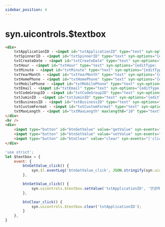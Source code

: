```yaml
---
sidebar_position: 4
---
```


# syn.uicontrols.$textbox

```html
<div>
	txtApplicationID - <input id="txtApplicationID" type="text" syn-options="{editType: 'numeric', formatNumber: false, dataType: 'int'}" value="0">
	txtSpinnerID - <input id="txtSpinnerID" type="text" syn-options="{editType: 'spinner', dataType: 'int', minCount: -10, maxCount: 10}" value="0">
	txtCreateDate - <input id="txtCreateDate" type="text" syn-options="{editType: 'date'}">
	txtHour - <input id="txtHour" type="text" syn-options="{editType: 'hour'}">
	txtMinute - <input id="txtMinute" type="text" syn-options="{editType: 'minute'}">
	txtYearMonth - <input id="txtYearMonth" type="text" syn-options="{editType: 'yearmonth'}">
	txtHomePhone - <input id="txtHomePhone" type="text" syn-options="{editType: 'homephone'}">
	txtMobilePhone - <input id="txtMobilePhone" type="text" syn-options="{editType: 'mobilephone'}">
	txtEmail - <input id="txtEmail" type="text" syn-options="{editType: 'email'}">
	txtCodeGroupID - <input id="txtCodeGroupID" type="text" syn-options="{editType: 'text'}">
	txtJuminID - <input id="txtJuminID" type="text" syn-options="{editType: 'juminno'}">
	txtBusinessID - <input id="txtBusinessID" type="text" syn-options="{editType: 'businessno'}">
	txtCustomFormat - <input id="txtCustomFormat" type="text" syn-options="{editType: 'text', maskPattern: '(99) SSSS-AAAA'}">
	txtMaxLength - <input id="txtMaxLength" maxlengthB="10" type="text" syn-options="{editType: 'text'}">
</div>
<hr />
<div>
	<input type="button" id="btnGetValue" value="getValue" syn-events="['click']" />
	<input type="button" id="btnSetValue" value="setValue" syn-events="['click']" />
	<input type="button" id="btnClear" value="clear" syn-events="['click']" />
</div>
```

```javascript
'use strict';
let $textbox = {
    event: {
        btnGetValue_click() {
            syn.$l.eventLog('btnGetValue_click', JSON.stringify(syn.uicontrols.$textbox.getValue('txtApplicationID')));
        },

        btnSetValue_click() {
            syn.uicontrols.$textbox.setValue('txtApplicationID', '안녕하세요');
        },

        btnClear_click() {
            syn.uicontrols.$textbox.clear('txtApplicationID');
        }
    },
}
```